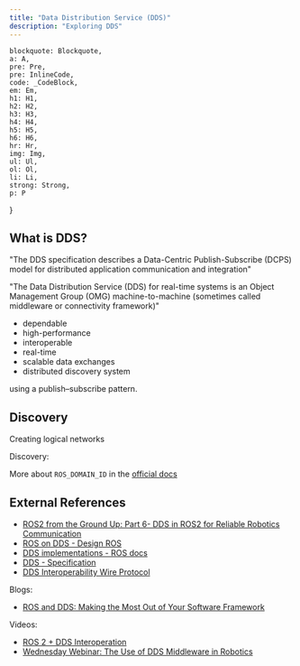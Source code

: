 ```yaml
---
title: "Data Distribution Service (DDS)"
description: "Exploring DDS"
---
```


    blockquote: Blockquote,
    a: A,
    pre: Pre,
    pre: InlineCode,
    code: _CodeBlock,
    em: Em,
    h1: H1,
    h2: H2,
    h3: H3,
    h4: H4,
    h5: H5,
    h6: H6,
    hr: Hr,
    img: Img,
    ul: Ul,
    ol: Ol,
    li: Li,
    strong: Strong,
    p: P
}

## What is DDS?

"The DDS specification describes a Data-Centric Publish-Subscribe (DCPS) model for distributed application communication and integration"

"The Data Distribution Service (DDS) for real-time systems is an Object Management Group (OMG) machine-to-machine (sometimes called middleware or connectivity framework)"

- dependable
- high-performance
- interoperable
- real-time
- scalable data exchanges 
-  distributed discovery system

using a publish–subscribe pattern.

## Discovery

Creating logical networks

<Drawio
    file="dds.drawio"
    page="0"
    description="ROS_DOMAIN_ID"
/>

Discovery:

<Drawio
    file="dds.drawio"
    page="1"
    description="ROS auto discovery process"
/>

More about `ROS_DOMAIN_ID` in the [official docs](https://docs.ros.org/en/humble/Concepts/Intermediate/About-Domain-ID.html)

## External References

- [ROS2 from the Ground Up: Part 6- DDS in ROS2 for Reliable Robotics Communication](https://medium.com/@nullbyte.in/ros2-from-the-ground-up-part-6-dds-in-ros2-for-reliable-robotics-communication-c9f16c3b4cc6)
- [ROS on DDS - Design ROS](https://design.ros2.org/articles/ros_on_dds.html)
- [DDS implementations - ROS docs](https://docs.ros.org/en/humble/Installation/DDS-Implementations.html)
- [DDS - Specification](https://www.omg.org/spec/DDS)
- [DDS Interoperability Wire Protocol](https://www.omg.org/spec/DDSI-RTPS/)

Blogs:
- [ROS and DDS: Making the Most Out of Your Software Framework](https://www.electronicdesign.com/markets/automation/article/21258792/realtime-innovations-rti-ros-and-dds-making-the-most-out-of-your-software-framework)

Videos:
- [ROS 2 + DDS Interoperation](https://www.youtube.com/watch?v=GGqcrccWfeE)
- [Wednesday Webinar: The Use of DDS Middleware in Robotics](https://www.youtube.com/watch?v=OQYBJJ5ydto)
